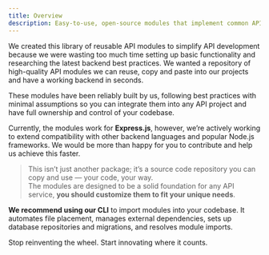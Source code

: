 ```yaml
---
title: Overview
description: Easy-to-use, open-source modules that implement common API logic to simplify backend development 
---
```


We created this library of reusable API modules to simplify API development because we were wasting too much time setting up basic functionality and researching the latest backend best practices.
We wanted a repository of high-quality API modules we can reuse, copy and paste into our projects and have a working backend in seconds. 

These modules have been reliably built by us, following best practices with minimal assumptions 
so you can integrate them into any API project and have full ownership and control of your codebase.

Currently, the modules work for **Express.js**, however, we’re actively working to extend compatibility with other backend languages and popular Node.js frameworks. 
We would be more than happy for you to contribute and help us achieve this faster.

> This isn’t just another package; it’s a source code repository you can copy and use — your code, your way.  
The modules are designed to be a solid foundation for any API service, **you should customize them to fit your unique needs**.

**We recommend using our CLI** to import modules into your codebase. It automates file placement, manages external dependencies, sets up database repositories and migrations, and resolves module imports.

Stop reinventing the wheel. Start innovating where it counts.